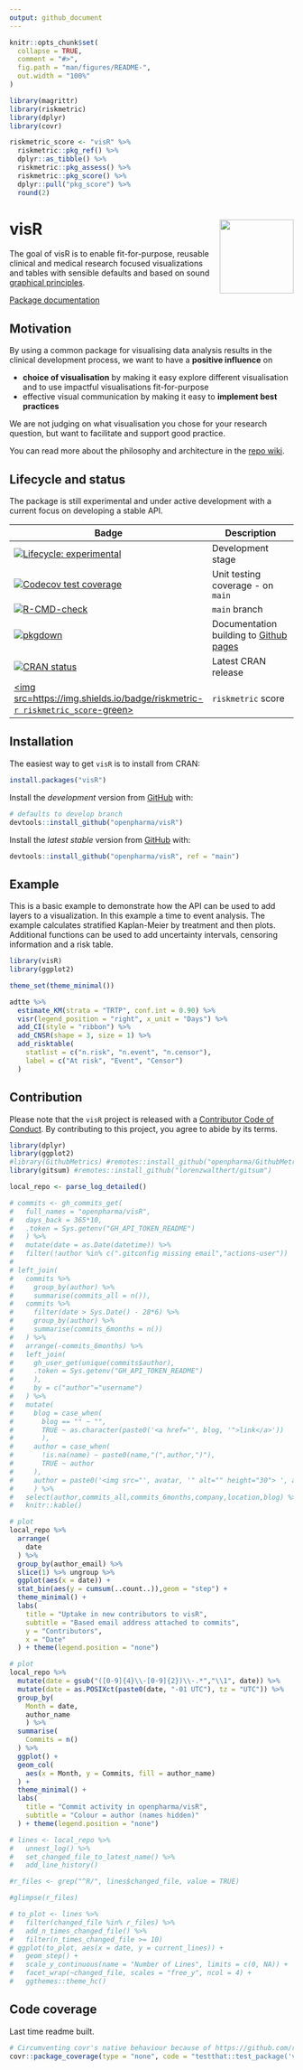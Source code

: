 ```yaml
---
output: github_document
---
```


<!-- README.md is generated from README.Rmd as part of the CICD process. -->
<!-- Please edit README.Rmd - but you do not need to build it! -->

```r
knitr::opts_chunk$set(
  collapse = TRUE,
  comment = "#>",
  fig.path = "man/figures/README-",
  out.width = "100%"
)

library(magrittr)
library(riskmetric)
library(dplyr)
library(covr)

riskmetric_score <- "visR" %>%
  riskmetric::pkg_ref() %>%
  dplyr::as_tibble() %>%
  riskmetric::pkg_assess() %>%
  riskmetric::pkg_score() %>%
  dplyr::pull("pkg_score") %>%
  round(2)


```

# visR <img src='man/figures/logo.png' align="right" height="131.5" />

The goal of visR is to enable fit-for-purpose, reusable clinical and medical research focused visualizations and tables with sensible defaults and based on sound [graphical principles](https://graphicsprinciples.github.io/).

[Package documentation](https://openpharma.github.io/visR/)

## Motivation

By using a common package for visualising data analysis results in the clinical development process, we want to have a **positive influence** on 

* **choice of visualisation** by making it easy explore different visualisation and to use impactful visualisations fit-for-purpose
* effective visual communication by making it easy to **implement best practices** 

We are not judging on what visualisation you chose for your research question, but want to facilitate and support good practice.

You can read more about the philosophy and architecture in the [repo wiki](https://github.com/openpharma/visR/wiki).

## Lifecycle and status

The package is still experimental and under active development with a current focus on developing a stable API. 

<!-- badges: start -->

| Badge | Description
|----------------------|-------------------|
| [![Lifecycle: experimental](https://img.shields.io/badge/lifecycle-experimental-orange.svg)](https://lifecycle.r-lib.org/articles/stages.html#experimental)    | Development stage |
| [![Codecov test coverage](https://codecov.io/gh/openpharma/visR/branch/develop/graph/badge.svg)](https://codecov.io/gh/openpharma/visR?branch=main) | Unit testing coverage - on `main` |
| [![R-CMD-check](https://github.com/openpharma/visR/actions/workflows/check-standard.yaml/badge.svg?branch=main)](https://github.com/openpharma/visR/actions/workflows/check-standard.yaml) | `main` branch |
| [![pkgdown](https://github.com/openpharma/visR/actions/workflows/makedocs.yml/badge.svg)](https://github.com/openpharma/visR/actions/workflows/makedocs.yml) | Documentation building to [Github pages](https://openpharma.github.io/visR/) |
| [![CRAN status](https://www.r-pkg.org/badges/version/visR)](https://CRAN.R-project.org/package=visR)| Latest CRAN release |
| <a href=https://github.com/pharmaR/riskmetric><img src=https://img.shields.io/badge/riskmetric-`r riskmetric_score`-green></img></a>| `riskmetric` score |
<!-- badges: end -->


## Installation

The easiest way to get `visR` is to install from CRAN:

``` r
install.packages("visR")
```


Install the *development* version from [GitHub](https://github.com/) with:

``` r
# defaults to develop branch
devtools::install_github("openpharma/visR") 
```

Install the *latest stable* version from [GitHub](https://github.com/) with:

``` r
devtools::install_github("openpharma/visR", ref = "main")
```

## Example

This is a basic example to demonstrate how the API can be used to add layers to a visualization. In this example a time to event analysis. The example calculates stratified Kaplan-Meier by treatment and then plots. Additional functions can be used to add uncertainty intervals, censoring information and a risk table. 

```r
library(visR)
library(ggplot2)

theme_set(theme_minimal())

adtte %>%
  estimate_KM(strata = "TRTP", conf.int = 0.90) %>%
  visr(legend_position = "right", x_unit = "Days") %>%
  add_CI(style = "ribbon") %>%
  add_CNSR(shape = 3, size = 1) %>%
  add_risktable(
    statlist = c("n.risk", "n.event", "n.censor"),
    label = c("At risk", "Event", "Censor")
  )
```


## Contribution 

Please note that the `visR` project is released with a [Contributor Code of Conduct](CODE_OF_CONDUCT.md). By contributing to this project, you agree to abide by its terms.

```r
library(dplyr)
library(ggplot2)
#library(GithubMetrics) #remotes::install_github("openpharma/GithubMetrics")
library(gitsum) #remotes::install_github("lorenzwalthert/gitsum")

local_repo <- parse_log_detailed()

# commits <- gh_commits_get(
#   full_names = "openpharma/visR",
#   days_back = 365*10,
#   .token = Sys.getenv("GH_API_TOKEN_README")
#   ) %>%
#   mutate(date = as.Date(datetime)) %>%
#   filter(!author %in% c(".gitconfig missing email","actions-user"))
# 
# left_join(
#   commits %>%
#     group_by(author) %>%
#     summarise(commits_all = n()),
#   commits %>%
#     filter(date > Sys.Date() - 28*6) %>%
#     group_by(author) %>%
#     summarise(commits_6months = n())
#   ) %>%
#   arrange(-commits_6months) %>%
#   left_join(
#     gh_user_get(unique(commits$author),
#     .token = Sys.getenv("GH_API_TOKEN_README")
#     ),
#     by = c("author"="username")
#   ) %>%
#   mutate(
#     blog = case_when(
#       blog == "" ~ "",
#       TRUE ~ as.character(paste0('<a href="', blog, '">link</a>'))
#       ),
#     author = case_when(
#       !is.na(name) ~ paste0(name,"(",author,")"),
#       TRUE ~ author
#     ),
#     author = paste0('<img src="', avatar, '" alt="" height="30"> ', author)
#     ) %>%
#   select(author,commits_all,commits_6months,company,location,blog) %>%
#   knitr::kable()
```

```r
# plot
local_repo %>%
  arrange(
    date
  ) %>%
  group_by(author_email) %>% 
  slice(1) %>% ungroup %>%
  ggplot(aes(x = date)) +
  stat_bin(aes(y = cumsum(..count..)),geom = "step") +
  theme_minimal() +
  labs(
    title = "Uptake in new contributors to visR",
    subtitle = "Based email address attached to commits",
    y = "Contributors",
    x = "Date"
  ) + theme(legend.position = "none")
```


```r

# plot
local_repo %>%
  mutate(date = gsub("([0-9]{4}\\-[0-9]{2})\\-.*","\\1", date)) %>%
  mutate(date = as.POSIXct(paste0(date, "-01 UTC"), tz = "UTC")) %>%
  group_by(
    Month = date,
    author_name
    ) %>%
  summarise(
    Commits = n()
  ) %>%
  ggplot() +
  geom_col(
    aes(x = Month, y = Commits, fill = author_name)
  ) +
  theme_minimal() +
  labs(
    title = "Commit activity in openpharma/visR",
    subtitle = "Colour = author (names hidden)"
  ) + theme(legend.position = "none")
```

```r
# lines <- local_repo %>%
#   unnest_log() %>%
#   set_changed_file_to_latest_name() %>%
#   add_line_history()

#r_files <- grep("^R/", lines$changed_file, value = TRUE)

#glimpse(r_files)

# to_plot <- lines %>%
#   filter(changed_file %in% r_files) %>%
#   add_n_times_changed_file() %>%
#   filter(n_times_changed_file >= 10)
# ggplot(to_plot, aes(x = date, y = current_lines)) + 
#   geom_step() + 
#   scale_y_continuous(name = "Number of Lines", limits = c(0, NA)) + 
#   facet_wrap(~changed_file, scales = "free_y", ncol = 4) +
#   ggthemes::theme_hc()
```

## Code coverage 

Last time readme built.

```r
# Circumventing covr's native behaviour because of https://github.com/r-lib/covr/issues/487
covr::package_coverage(type = "none", code = "testthat::test_package('visR')")

```


